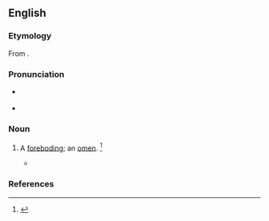 ==English==

===Etymology===
From {{suffix|en|abode|ment}}.

===Pronunciation===
* {{a|US}} {{IPA|en|/əˈboʊd.mn̩t/}}
* {{audio|en|LL-Q1860 (eng)-Vealhurl-abodement.wav|Audio (UK)}}

===Noun===
{{en-noun}}

# {{lb|en|obsolete}} A [[foreboding]]; an [[omen]]. {{defdate|Attested from the late 16<sup>th</sup> century to the mid 17<sup>th</sup> century.}}<ref name=SOED>{{R:SOED5|page=6}}</ref>
#* {{quote-book|en|author={{w|Shakespeare}}|title=Henry VI, Part III|section=Act IV, Scene vii|year=1591|passage=Tush, man, '''abodements''' must not now affright us ...}}

===References===
<references/>